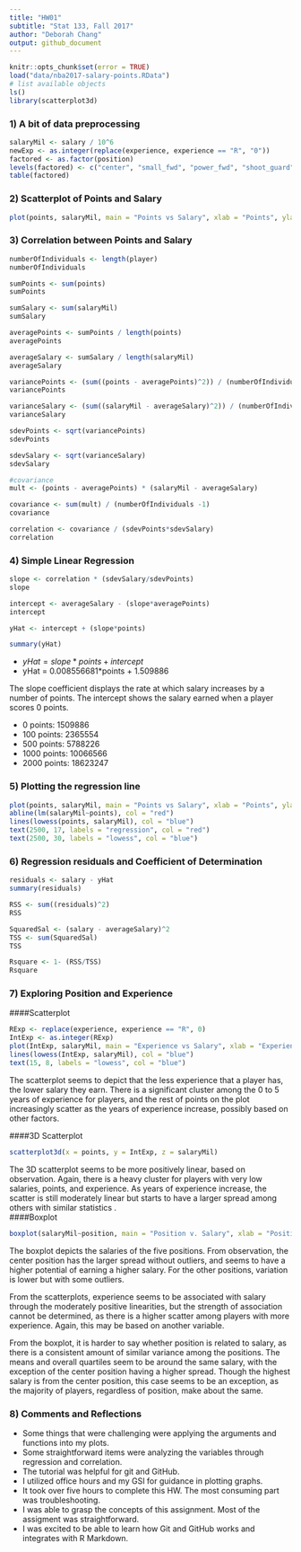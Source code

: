 ```yaml
---
title: "HW01"
subtitle: "Stat 133, Fall 2017"
author: "Deborah Chang"
output: github_document
---
```


```r
knitr::opts_chunk$set(error = TRUE)
load("data/nba2017-salary-points.RData")
# list available objects
ls()
library(scatterplot3d)
```


### 1) A bit of data preprocessing
``` r
salaryMil <- salary / 10^6
newExp <- as.integer(replace(experience, experience == "R", "0"))
factored <- as.factor(position)
levels(factored) <- c("center", "small_fwd", "power_fwd", "shoot_guard", "point_guard")
table(factored)
```

### 2) Scatterplot of Points and Salary

``` r
plot(points, salaryMil, main = "Points vs Salary", xlab = "Points", ylab = "Salary")

```

### 3) Correlation between Points and Salary

``` r
numberOfIndividuals <- length(player)
numberOfIndividuals

sumPoints <- sum(points)
sumPoints

sumSalary <- sum(salaryMil)
sumSalary

averagePoints <- sumPoints / length(points)
averagePoints

averageSalary <- sumSalary / length(salaryMil)
averageSalary

variancePoints <- (sum((points - averagePoints)^2)) / (numberOfIndividuals -1)
variancePoints

varianceSalary <- (sum((salaryMil - averageSalary)^2)) / (numberOfIndividuals -1)
varianceSalary

sdevPoints <- sqrt(variancePoints)
sdevPoints

sdevSalary <- sqrt(varianceSalary)
sdevSalary

#covariance
mult <- (points - averagePoints) * (salaryMil - averageSalary)

covariance <- sum(mult) / (numberOfIndividuals -1)
covariance

correlation <- covariance / (sdevPoints*sdevSalary)
correlation
```

### 4) Simple Linear Regression

``` r
slope <- correlation * (sdevSalary/sdevPoints)
slope

intercept <- averageSalary - (slope*averagePoints)
intercept

yHat <- intercept + (slope*points)

summary(yHat)
```

- $yHat = slope*points + intercept$
- yHat = 0.008556681*points + 1.509886

The slope coefficient displays the rate at which salary increases by a number of points.
The intercept shows the salary earned when a player scores 0 points. 

- 0 points: 1509886
- 100 points: 2365554
- 500 points: 5788226
- 1000 points: 10066566
- 2000 points: 18623247

### 5) Plotting the regression line 
``` r
plot(points, salaryMil, main = "Points vs Salary", xlab = "Points", ylab = "Salary (in millions")
abline(lm(salaryMil~points), col = "red")
lines(lowess(points, salaryMil), col = "blue")
text(2500, 17, labels = "regression", col = "red")
text(2500, 30, labels = "lowess", col = "blue")
```

### 6) Regression residuals and Coefficient of Determination 
```r
residuals <- salary - yHat
summary(residuals)

RSS <- sum((residuals)^2)
RSS

SquaredSal <- (salary - averageSalary)^2
TSS <- sum(SquaredSal)
TSS

Rsquare <- 1- (RSS/TSS)
Rsquare
```
### 7) Exploring Position and Experience
####Scatterplot
```r
RExp <- replace(experience, experience == "R", 0)
IntExp <- as.integer(RExp)
plot(IntExp, salaryMil, main = "Experience vs Salary", xlab = "Experience", ylab = "Salary (in millions")
lines(lowess(IntExp, salaryMil), col = "blue")
text(15, 8, labels = "lowess", col = "blue")
```
The scatterplot seems to depict that the less experience that a player has, the lower salary they earn. There is a significant cluster among the 0 to 5 years of experience for players, and the rest of points on the plot increasingly scatter as the years of experience increase, possibly based on other factors. 

####3D Scatterplot
``` r
scatterplot3d(x = points, y = IntExp, z = salaryMil)
```
The 3D scatterplot seems to be more positively linear, based on observation. Again, there is a heavy cluster for players with very low salaries, points, and experience. As years of experience increase, the scatter is still moderately linear but starts to have a larger spread among others with similar statistics
.  
####Boxplot
```r
boxplot(salaryMil~position, main = "Position v. Salary", xlab = "Position", ylab = "Salary (in millions)")
```


The boxplot depicts the salaries of the five positions. From observation, the center position has the larger spread without outliers, and seems to have a higher potential of earning a higher salary. For the other positions, variation is lower but with some outliers.

From the scatterplots, experience seems to be associated with salary through the moderately positive linearities, but the strength of association cannot be determined, as there is a higher scatter among players with more experience. Again, this may be based on another variable.

From the boxplot, it is harder to say whether position is related to salary, as there is a consistent amount of similar variance among the positions. The means and overall quartiles seem to be around the same salary, with the exception of the center position having a higher spread. Though the highest salary is from the center position, this case seems to be an exception, as the majority of players, regardless of position, make about the same. 

### 8) Comments and Reflections
- Some things that were challenging were applying the arguments and functions into my plots.
- Some straightforward items were analyzing the variables through regression and correlation.
- The tutorial was helpful for git and GitHub.
- I utilized office hours and my GSI for guidance in plotting graphs.
- It took over five hours to complete this HW. The most consuming part was troubleshooting.
- I was able to grasp the concepts of this assignment. Most of the assigment was straightforward.
- I was excited to be able to learn how Git and GitHub works and integrates with R Markdown.